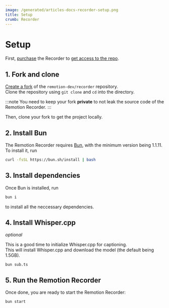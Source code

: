 ```yaml
---
image: /generated/articles-docs-recorder-setup.png
title: Setup
crumb: Recorder
---
```


# Setup

First, [purchase](/docs/recorder/buy) the Recorder to [get access to the repo](https://github.com/remotion-dev/recorder).

## 1. Fork and clone

[Create a fork](https://github.com/remotion-dev/recorder/fork) of the `remotion-dev/recorder` repository.  
Clone the repository using `git clone` and `cd` into the directory.

:::note
You need to keep your fork **private** to not leak the source code of the Remotion Recorder.
:::

Then, clone your fork to get the project locally.

## 2. Install Bun

The Remotion Recorder requires [Bun](https://bun.sh/), with the minimum version being 1.1.11. To install it, run

```bash
curl -fsSL https://bun.sh/install | bash
```

## 3. Install dependencies

Once Bun is installed, run

```bash
bun i
```

to install all the neccessary dependencies.

## 4. Install Whisper.cpp

_optional_

This is a good time to initialize Whisper.cpp for captioning.  
This will install Whisper.cpp and download the model (the default being 1.5GB).

```
bun sub.ts
```

## 5. Run the Remotion Recorder

Once done, you are ready to start the Remotion Recorder:

```bash
bun start
```

